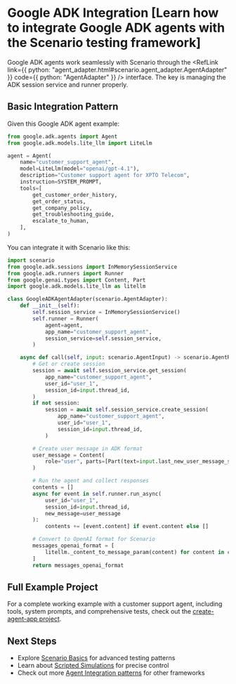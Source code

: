 
# Google ADK Integration [Learn how to integrate Google ADK agents with the Scenario testing framework]

Google ADK agents work seamlessly with Scenario through the <RefLink link={{ python: "agent_adapter.html#scenario.agent_adapter.AgentAdapter" }} code={{ python: "AgentAdapter" }} /> interface. The key is managing the ADK session service and runner properly.

## Basic Integration Pattern

Given this Google ADK agent example:

```python
from google.adk.agents import Agent
from google.adk.models.lite_llm import LiteLlm

agent = Agent(
    name="customer_support_agent",
    model=LiteLlm(model="openai/gpt-4.1"),
    description="Customer support agent for XPTO Telecom",
    instruction=SYSTEM_PROMPT,
    tools=[
        get_customer_order_history,
        get_order_status,
        get_company_policy,
        get_troubleshooting_guide,
        escalate_to_human,
    ],
)
```

You can integrate it with Scenario like this:

```python
import scenario
from google.adk.sessions import InMemorySessionService
from google.adk.runners import Runner
from google.genai.types import Content, Part
import google.adk.models.lite_llm as litellm

class GoogleADKAgentAdapter(scenario.AgentAdapter):
    def __init__(self):
        self.session_service = InMemorySessionService()
        self.runner = Runner(
            agent=agent,
            app_name="customer_support_agent",
            session_service=self.session_service,
        )

    async def call(self, input: scenario.AgentInput) -> scenario.AgentReturnTypes:
        # Get or create session
        session = await self.session_service.get_session(
            app_name="customer_support_agent",
            user_id="user_1",
            session_id=input.thread_id,
        )
        if not session:
            session = await self.session_service.create_session(
                app_name="customer_support_agent",
                user_id="user_1",
                session_id=input.thread_id,
            )

        # Create user message in ADK format
        user_message = Content(
            role="user", parts=[Part(text=input.last_new_user_message_str())]
        )

        # Run the agent and collect responses
        contents = []
        async for event in self.runner.run_async(
            user_id="user_1",
            session_id=input.thread_id,
            new_message=user_message
        ):
            contents += [event.content] if event.content else []

        # Convert to OpenAI format for Scenario
        messages_openai_format = [
            litellm._content_to_message_param(content) for content in contents
        ]
        return messages_openai_format
```

## Full Example Project

For a complete working example with a customer support agent, including tools, system prompts, and comprehensive tests, check out the [create-agent-app project](https://github.com/langwatch/create-agent-app/blob/main/google_adk_example/tests/test_customer_support_agent.py).

## Next Steps

- Explore [Scenario Basics](/basics/concepts) for advanced testing patterns
- Learn about [Scripted Simulations](/basics/scripted-simulations) for precise control
- Check out more [Agent Integration patterns](/agent-integration) for other frameworks